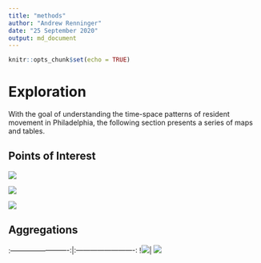 ```yaml
---
title: "methods"
author: "Andrew Renninger"
date: "25 September 2020"
output: md_document
---
```


```r
knitr::opts_chunk$set(echo = TRUE)
```

# Exploration

With the goal of understanding the time-space patterns of resident movement in Philadelphia, the following section presents a series of maps and tables. 

## Points of Interest

![](https://raw.githubusercontent.com/asrenninger/philamonitor/master/viz/connections.png)

![](https://raw.githubusercontent.com/asrenninger/philamonitor/master/viz/comcast.png)

![](https://raw.githubusercontent.com/asrenninger/philamonitor/master/viz/parks.png)

## Aggregations

:-------------------------:|:-------------------------:
!![](https://raw.githubusercontent.com/asrenninger/philamonitor/master/viz/top10.png)| ![](https://raw.githubusercontent.com/asrenninger/philamonitor/master/viz/bottom10.png)

 


